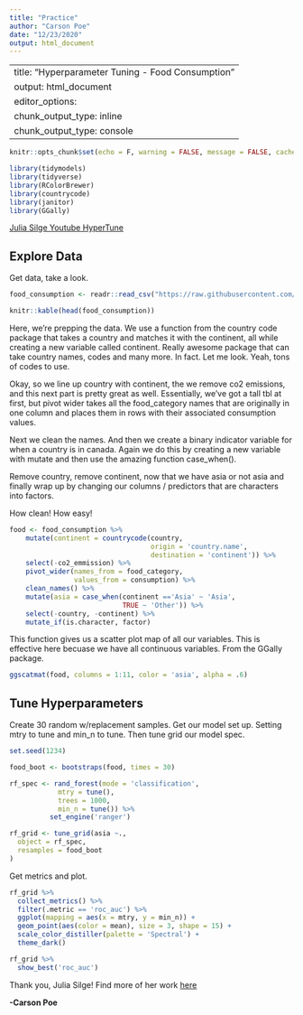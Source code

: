 ```yaml
---
title: "Practice"
author: "Carson Poe"
date: "12/23/2020"
output: html_document
---
```

---
title: "Hyperparameter Tuning - Food Consumption"
output: html_document
editor_options: 
  chunk_output_type: inline
chunk_output_type: console
---

```r
knitr::opts_chunk$set(echo = F, warning = FALSE, message = FALSE, cache = TRUE, dpi = 180, fig.width = 8, fig.height = 5)

library(tidymodels)
library(tidyverse)
library(RColorBrewer)
library(countrycode)
library(janitor)
library(GGally)
```


[Julia Silge Youtube HyperTune](https://www.youtube.com/watch?v=muf3-hrahHs&ab_channel=JuliaSilge)

## Explore Data

Get data, take a look. 

```r
food_consumption <- readr::read_csv("https://raw.githubusercontent.com/rfordatascience/tidytuesday/master/data/2020/2020-02-18/food_consumption.csv")

knitr::kable(head(food_consumption))
```

Here, we're prepping the data. We use a function from the country code package 
that takes a country and matches it with the continent, all while creating a new
variable called continent. Really awesome package that can take country names, 
codes and many more. In fact. Let me look. Yeah, tons of codes to use.

Okay, so we line up country with continent, the we remove co2 emissions, 
and this next part is pretty great as well. Essentially, we've got a tall tbl 
at first, but pivot wider takes all the food_category names that are originally in 
one column and places them in rows with their associated consumption values. 

Next we clean the names. And then we create a binary indicator variable for 
when a country is in canada. Again we do this by creating a new variable with mutate
and then use the amazing function case_when(). 

Remove country, remove continent, now that we have asia or not asia and finally
wrap up by changing our columns / predictors that are characters into factors. 

How clean! How easy! 

```r

food <- food_consumption %>% 
    mutate(continent = countrycode(country, 
                                   origin = 'country.name', 
                                   destination = 'continent')) %>% 
    select(-co2_emmission) %>% 
    pivot_wider(names_from = food_category, 
                values_from = consumption) %>%
    clean_names() %>% 
    mutate(asia = case_when(continent =='Asia' ~ 'Asia',
                            TRUE ~ 'Other')) %>% 
    select(-country, -continent) %>% 
    mutate_if(is.character, factor)

```

This function gives us a scatter plot map of all our variables. This is effective here
becuase we have all continuous variables. From the GGally package. 

```r

ggscatmat(food, columns = 1:11, color = 'asia', alpha = .6)


```

## Tune Hyperparameters

Create 30 random w/replacement samples. Get our model set up. Setting mtry to tune
and min_n to tune. Then tune grid our model spec. 

```r

set.seed(1234)

food_boot <- bootstraps(food, times = 30)

rf_spec <- rand_forest(mode = 'classification', 
            mtry = tune(),
            trees = 1000,
            min_n = tune()) %>% 
          set_engine('ranger')

rf_grid <- tune_grid(asia ~.,
  object = rf_spec,
  resamples = food_boot
)

```

Get metrics and plot. 

```r

rf_grid %>% 
  collect_metrics() %>% 
  filter(.metric == 'roc_auc') %>% 
  ggplot(mapping = aes(x = mtry, y = min_n)) +
  geom_point(aes(color = mean), size = 3, shape = 15) +
  scale_color_distiller(palette = 'Spectral') +
  theme_dark()

rf_grid %>% 
  show_best('roc_auc')

```


Thank you, Julia Silge! Find more of her work [here](https://juliasilge.com/)

**-Carson Poe**